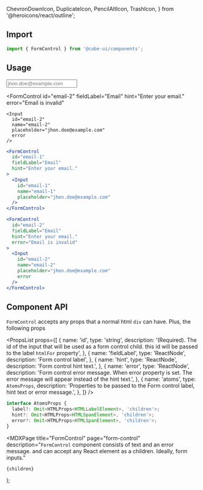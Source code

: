   ChevronDownIcon,
  DuplicateIcon,
  PencilAltIcon,
  TrashIcon,
} from '@heroicons/react/outline';


<Head>
  <title>FormControl - Cube</title>
  <meta
    name="description"
    content="`FormControl` component consists of label, hint and can accept any React element as a children. Ideally, form inputs."
  />
</Head>

## Import

```jsx
import { FormControl } from '@cube-ui/components';
```

## Usage

<Example>
  <FormControl
    id="email-1"
    fieldLabel="Email"
    hint="Enter your email."
  >
    <Input
      id="email-1"
      name="email-1"
      placeholder="jhon.doe@example.com"
    />
  </FormControl>

  <FormControl
    id="email-2"
    fieldLabel="Email"
    hint="Enter your email."
    error="Email is invalid"
  >
    <Input
      id="email-2"
      name="email-2"
      placeholder="jhon.doe@example.com"
      error
    />
  </FormControl>
</Example>

```jsx
<FormControl
  id="email-1"
  fieldLabel="Email"
  hint="Enter your email."
>
  <Input
    id="email-1"
    name="email-1"
    placeholder="jhon.doe@example.com"
  />
</FormControl>

<FormControl
  id="email-2"
  fieldLabel="Email"
  hint="Enter your email."
  error="Email is invalid"
>
  <Input
    id="email-2"
    name="email-2"
    placeholder="jhon.doe@example.com"
    error
  />
</FormControl>
```

## Component API

`FormControl` accepts any props that a normal html `div` can have. Plus, the following props

<PropsList
  props={[
    {
      name: 'id',
      type: 'string',
      description:
        '(Required). The id of the input that will be used as a form control child. this id will be passed to the label `htmlFor` property',
    },
    {
      name: 'fieldLabel',
      type: 'ReactNode',
      description: 'Form control label',
    },
    {
      name: 'hint',
      type: 'ReactNode',
      description: 'Form control hint text.',
    },
    {
      name: 'error',
      type: 'ReactNode',
      description:
        'Form control error message. When error property is set. The error message will appear instead of the hint text.',
    },
    {
      name: 'atoms',
      type: `AtomsProps`,
      description:
        'Properties to be passed to the Form control label, hint text or error message.',
    },
  ]}
/>

```ts
interface AtomsProps {
  label?: Omit<HTMLProps<HTMLLabelElement>, 'children'>;
  hint?: Omit<HTMLProps<HTMLSpanElement>, 'children'>;
  error?: Omit<HTMLProps<HTMLSpanElement>, 'children'>;
}
```

  <MDXPage
    title="FormControl"
    page="form-control"
    description="`FormControl` component consists of text and an error message. and can accept any React element as a children. Ideally, form inputs."
  >
    {children}
  </MDXPage>
);
